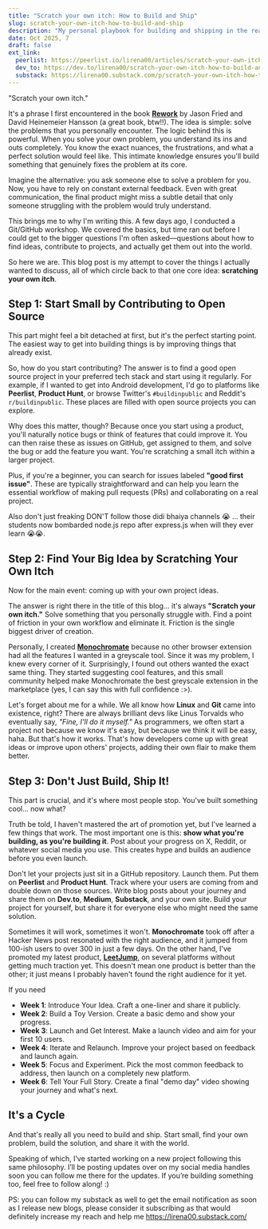 ```yaml
---
title: "Scratch your own itch: How to Build and Ship"
slug: scratch-your-own-itch-how-to-build-and-ship
description: "My personal playbook for building and shipping in the real world. It's built on two powerful ideas: Rework's 'scratch your own itch' for finding a problem worth solving, and buildspace's framework for actually getting it out the door."
date: Oct 2025, 7
draft: false
ext_link:
  peerlist: https://peerlist.io/lirena00/articles/scratch-your-own-itch-how-to-build-and-ship
  dev_to: https://dev.to/lirena00/scratch-your-own-itch-how-to-build-and-ship-50a9
  substack: https://lirena00.substack.com/p/scratch-your-own-itch-how-to-build
---
```


"Scratch your own itch."

It's a phrase I first encountered in the book **[Rework](https://www.goodreads.com/book/show/6732019-rework)** by Jason Fried and David Heinemeier Hansson (a great book, btw!!). The idea is simple: solve the problems that you personally encounter. The logic behind this is powerful. When you solve your own problem, you understand its ins and outs completely. You know the exact nuances, the frustrations, and what a perfect solution would feel like. This intimate knowledge ensures you'll build something that genuinely fixes the problem at its core.

Imagine the alternative: you ask someone else to solve a problem for you. Now, you have to rely on constant external feedback. Even with great communication, the final product might miss a subtle detail that only someone struggling with the problem would truly understand.

This brings me to why I'm writing this. A few days ago, I conducted a Git/GitHub workshop. We covered the basics, but time ran out before I could get to the bigger questions I'm often asked—questions about how to find ideas, contribute to projects, and actually get them out into the world.

So here we are. This blog post is my attempt to cover the things I actually wanted to discuss, all of which circle back to that one core idea: **scratching your own itch**.

## Step 1: Start Small by Contributing to Open Source

This part might feel a bit detached at first, but it's the perfect starting point. The easiest way to get into building things is by improving things that already exist.

So, how do you start contributing? The answer is to find a good open source project in your preferred tech stack and start using it regularly. For example, if I wanted to get into Android development, I'd go to platforms like **Peerlist**, **Product Hunt**, or browse Twitter's `#buildinpublic` and Reddit's `r/buildinpublic`. These places are filled with open source projects you can explore.

Why does this matter, though? Because once you start using a product, you'll naturally notice bugs or think of features that could improve it. You can then raise these as issues on GitHub, get assigned to them, and solve the bug or add the feature you want. You're scratching a small itch within a larger project.

Plus, if you're a beginner, you can search for issues labeled **"good first issue"**. These are typically straightforward and can help you learn the essential workflow of making pull requests (PRs) and collaborating on a real project.

Also don't just freaking DON'T follow those didi bhaiya channels 😭 ... their students now bombarded node.js repo after express.js when will they ever learn 😭😭.

## Step 2: Find Your Big Idea by Scratching Your Own Itch

Now for the main event: coming up with your own project ideas.

The answer is right there in the title of this blog... it's always **"Scratch your own itch."** Solve something that you personally struggle with. Find a point of friction in your own workflow and eliminate it. Friction is the single biggest driver of creation.

Personally, I created **[Monochromate](https://monochromate.lirena.in/)** because no other browser extension had all the features I wanted in a greyscale tool. Since it was my problem, I knew every corner of it. Surprisingly, I found out others wanted the exact same thing. They started suggesting cool features, and this small community helped make Monochromate the best greyscale extension in the marketplace (yes, I can say this with full confidence :>).

Let's forget about me for a while. We all know how **Linux** and **Git** came into existence, right? There are always brilliant devs like Linus Torvalds who eventually say, _"Fine, I'll do it myself."_ As programmers, we often start a project not because we know it's easy, but because we think it will be easy, haha. But that's how it works. That's how developers come up with great ideas or improve upon others' projects, adding their own flair to make them better.

## Step 3: Don't Just Build, Ship It!

This part is crucial, and it's where most people stop. You've built something cool... now what?

Truth be told, I haven't mastered the art of promotion yet, but I've learned a few things that work. The most important one is this: **show what you're building, as you're building it**. Post about your progress on X, Reddit, or whatever social media you use. This creates hype and builds an audience before you even launch.

Don't let your projects just sit in a GitHub repository. Launch them. Put them on **Peerlist** and **Product Hunt**. Track where your users are coming from and double down on those sources. Write blog posts about your journey and share them on **Dev.to**, **Medium**, **Substack**, and your own site. Build your project for yourself, but share it for everyone else who might need the same solution.

Sometimes it will work, sometimes it won't. **Monochromate** took off after a Hacker News post resonated with the right audience, and it jumped from 100-ish users to over 300 in just a few days. On the other hand, I've promoted my latest product, **[LeetJump](https://leetjump.lirena.in/)**, on several platforms without getting much traction yet. This doesn't mean one product is better than the other; it just means I probably haven't found the right audience for it yet.

If you need

- **Week 1**: Introduce Your Idea. Craft a one-liner and share it publicly.
- **Week 2**: Build a Toy Version. Create a basic demo and show your progress.
- **Week 3**: Launch and Get Interest. Make a launch video and aim for your first 10 users.
- **Week 4**: Iterate and Relaunch. Improve your project based on feedback and launch again.
- **Week 5**: Focus and Experiment. Pick the most common feedback to address, then launch on a completely new platform.
- **Week 6**: Tell Your Full Story. Create a final "demo day" video showing your journey and what's next.

## It's a Cycle

And that's really all you need to build and ship. Start small, find your own problem, build the solution, and share it with the world.

Speaking of which, I’ve started working on a new project following this same philosophy. I’ll be posting updates over on my social media handles soon you can follow me there for the updates. If you’re building something too, feel free to follow along! :)

PS: you can follow my substack as well to get the email notification as soon as I release new blogs, please consider it subscribing as that would definitely increase my reach and help me https://lirena00.substack.com/
